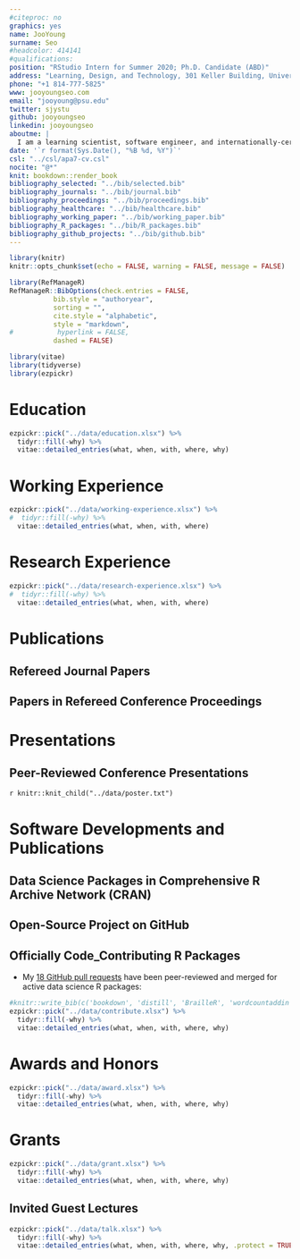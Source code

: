 ```yaml
---
#citeproc: no
graphics: yes
name: JooYoung
surname: Seo
#headcolor: 414141
#qualifications: 
position: "RStudio Intern for Summer 2020; Ph.D. Candidate (ABD)"
address: "Learning, Design, and Technology, 301 Keller Building, University Park, PA 16802, USA"
phone: "+1 814-777-5825"
www: jooyoungseo.com
email: "jooyoung@psu.edu"
twitter: sjystu
github: jooyoungseo
linkedin: jooyoungseo
aboutme: |
  I am a learning scientist, software engineer, and internationally-certified accessibility professional.
date: '`r format(Sys.Date(), "%B %d, %Y")`'
csl: "../csl/apa7-cv.csl"
nocite: "@*"
knit: bookdown::render_book
bibliography_selected: "../bib/selected.bib"
bibliography_journals: "../bib/journal.bib"
bibliography_proceedings: "../bib/proceedings.bib"
bibliography_healthcare: "../bib/healthcare.bib"
bibliography_working_paper: "../bib/working_paper.bib"
bibliography_R_packages: "../bib/R_packages.bib"
bibliography_github_projects: "../bib/github.bib"
---
```


```r
library(knitr)
knitr::opts_chunk$set(echo = FALSE, warning = FALSE, message = FALSE)

library(RefManageR)
RefManageR::BibOptions(check.entries = FALSE,
           bib.style = "authoryear",
           sorting = "",
           cite.style = "alphabetic",
           style = "markdown",
#           hyperlink = FALSE,
           dashed = FALSE)

library(vitae)
library(tidyverse)
library(ezpickr)
```

# Education

```r
ezpickr::pick("../data/education.xlsx") %>%
  tidyr::fill(-why) %>%
  vitae::detailed_entries(what, when, with, where, why)
```

# Working Experience

```r
ezpickr::pick("../data/working-experience.xlsx") %>%
#  tidyr::fill(-why) %>%
  vitae::detailed_entries(what, when, with, where)
```

# Research Experience

```r
ezpickr::pick("../data/research-experience.xlsx") %>%
#  tidyr::fill(-why) %>%
  vitae::detailed_entries(what, when, with, where)
```

# Publications

## Refereed Journal Papers

\begingroup
\setlength{\parindent}{-0.5in}
\setlength{\leftskip}{0.5in}

::: {#refs_journals}
:::
\endgroup

## Papers in Refereed Conference Proceedings

\begingroup
\setlength{\parindent}{-0.5in}
\setlength{\leftskip}{0.5in}

::: {#refs_proceedings}
:::
\endgroup

# Presentations

## Peer-Reviewed Conference Presentations

\begingroup
\setlength{\parindent}{-0.5in}
\setlength{\leftskip}{0.5in}

`r knitr::knit_child("../data/poster.txt")`

\endgroup

# Software Developments and Publications

## Data Science Packages in Comprehensive R Archive Network (CRAN)

<!-- ```{r R-package, echo = FALSE, cache = FALSE, eval = FALSE}
knitr::write_bib(c('ezpickr', 'mboxr', 'youtubecaption'), "../bib/R_packages.bib")
#R_package <- suppressMessages(RefManageR::ReadBib("../bib/R_packages.bib", check = FALSE))
#RefManageR:::print.BibEntry(R_package)
####vitae::bibliography_entries("../bib/R_packages.bib")
``` -->

\begingroup
\setlength{\parindent}{-0.5in}
\setlength{\leftskip}{0.5in}

::: {#refs_R_packages}
:::
\endgroup

## Open-Source Project on GitHub

<!-- ```{r github, echo = FALSE, cache = FALSE, eval=T}
#knitr::write_bib(c('tactileR', 'ezviewr', 'jladown', 'edmdown'), "../bib/github.bib")
#github <- suppressMessages(RefManageR::ReadBib("../bib/github.bib", check = FALSE))
#RefManageR:::print.BibEntry(github)
####vitae::bibliography_entries("../bib/github.bib")
``` -->

\begingroup
\setlength{\parindent}{-0.5in}
\setlength{\leftskip}{0.5in}

::: {#refs_github_projects}
:::
\endgroup

## Officially Code_Contributing R Packages

* My [18 GitHub pull requests](https://github.com/pulls?q=is%3Apr+author%3Ajooyoungseo+archived%3Afalse+is%3Aclosed) have been peer-reviewed and merged for active data science R packages:

```r
#knitr::write_bib(c('bookdown', 'distill', 'BrailleR', 'wordcountaddin'), "../bib/contribute.bib")
ezpickr::pick("../data/contribute.xlsx") %>%
  tidyr::fill(-why) %>%
  vitae::detailed_entries(what, when, with, where, why)
```

# Awards and Honors

```r
ezpickr::pick("../data/award.xlsx") %>%
  tidyr::fill(-why) %>%
  vitae::detailed_entries(what, when, with, where, why)
```

# Grants

```r
ezpickr::pick("../data/grant.xlsx") %>%
  tidyr::fill(-why) %>%
  vitae::detailed_entries(what, when, with, where, why)
```

## Invited Guest Lectures

```r
ezpickr::pick("../data/talk.xlsx") %>%
  tidyr::fill(-why) %>%
  vitae::detailed_entries(what, when, with, where, why, .protect = TRUE)
```
